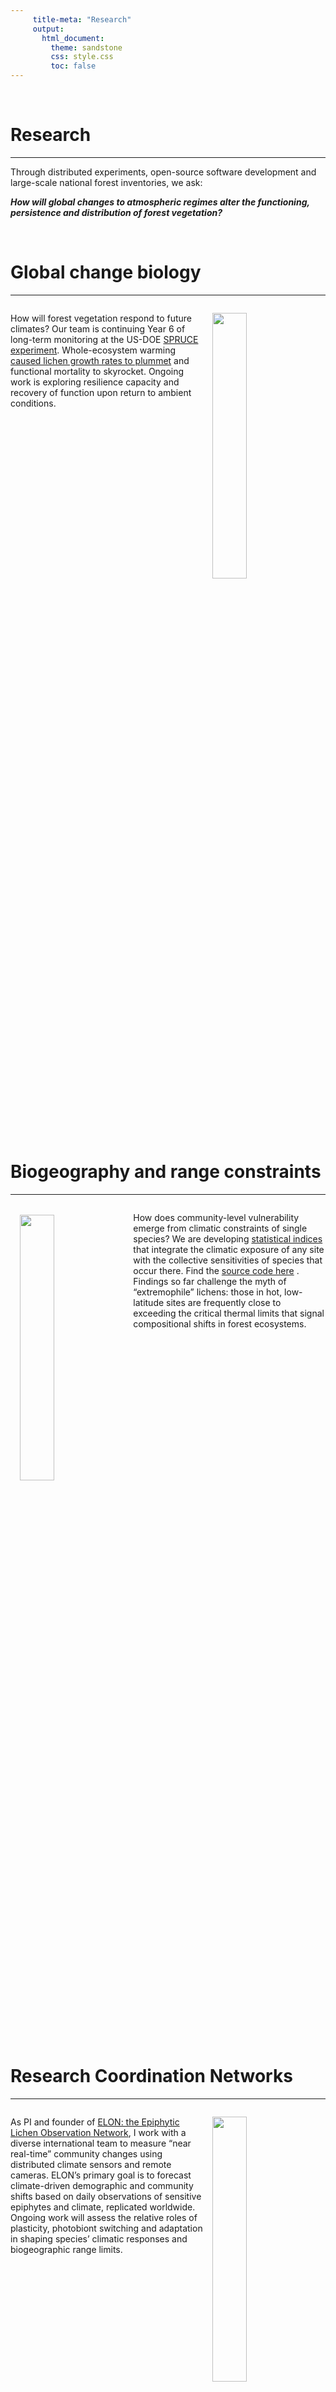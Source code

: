 ```yaml
---
     title-meta: "Research"
     output:
       html_document:
         theme: sandstone
         css: style.css
         toc: false
---
```

\  

# Research
******  

Through distributed experiments, open-source software development and large-scale national forest inventories, we ask:  

_**How will global changes to atmospheric regimes alter the functioning, persistence and distribution of forest vegetation?**_  

\  


# Global change biology
******  

<div style="display: inline-block;">

<img src="images/fig_spruce.png" style="border:0; margin-right: 15px; margin-left: 15px;" width="33%" alt="" align="right">

How will forest vegetation respond to future climates?  Our team is continuing Year 6 of long-term monitoring at the US-DOE [SPRUCE experiment](https://mnspruce.ornl.gov){target="_blank"}.  Whole-ecosystem warming [caused lichen growth rates to plummet](https://bsapubs.onlinelibrary.wiley.com/doi/full/10.1002/ajb2.1036){target="_blank"} and functional mortality to skyrocket.  Ongoing work is exploring resilience capacity and recovery of function upon return to ambient conditions.
</div>

\  

# Biogeography and range constraints
******  

<div style="display: inline-block;">

<img src="images/fig_vulnerability.png" style="border:0; margin-right: 15px; margin-left: 15px;" width="33%" alt="" align="left" vspace="4">

How does community-level vulnerability emerge from climatic constraints of single species?  We are developing [statistical indices](./images/vuln_equations.pdf) that integrate the climatic exposure of any site with the collective sensitivities of species that occur there.  Find the [source code here](https://github.com/phytomosaic/vuln){target="_blank"} .  Findings so far challenge the myth of "extremophile" lichens: those in hot, low-latitude sites are frequently close to exceeding the critical thermal limits that signal compositional shifts in forest ecosystems.
</br>
</div>

\  

# Research Coordination Networks
******  

<div style="display: inline-block;">

<img src="images/fig_rainier.png" style="border:0; margin-right: 15px; margin-left: 15px;" width="33%" alt="" align="right">

As PI and founder of [ELON: the Epiphytic Lichen Observation Network](https://elonpreview.weebly.com/){target="_blank"}, I work with a diverse international team to measure "near real-time" community changes using distributed climate sensors and remote cameras.  ELON's primary goal is to forecast climate-driven demographic and community shifts based on daily observations of sensitive epiphytes and climate, replicated worldwide.  Ongoing work will assess the relative roles of plasticity, photobiont switching and adaptation in shaping species' climatic responses and biogeographic range limits.
</div>

\  

# Links to external resources
******  

[Resources](./resources.html)
